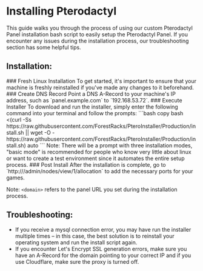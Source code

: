 
# Installing Pterodactyl
This guide walks you through the process of using our custom Pterodactyl Panel installation bash script to easily setup the Pterodactyl Panel. If you encounter any issues during the installation process, our troubleshooting section has some helpful tips.

## Installation:
<Steps>
### Fresh Linux Installation
To get started, it's important to ensure that your machine is freshly reinstalled if you've made any changes to it beforehand. 
### Create DNS Record
Point a DNS A-Record to your machine's IP address, such as `panel.example.com` to `192.168.53.72`.
### Execute Installer
To download and run the installer, simply enter the following command into your terminal and follow the prompts:
```bash copy
bash <(curl -Ss https://raw.githubusercontent.com/ForestRacks/PteroInstaller/Production/install.sh || wget -O - https://raw.githubusercontent.com/ForestRacks/PteroInstaller/Production/install.sh) auto
```
Note: There will be a prompt with three installation modes, "basic mode" is recommended for people who know very little about linux or want to create a test environment since it automates the entire setup process.
### Post Install
After the installation is complete, go to `http://<domain>/admin/nodes/view/1/allocation` to add the necessary ports for your games.

Note: `<domain>` refers to the panel URL you set during the installation process.
</Steps>

## Troubleshooting:
* If you receive a mysql connection error, you may have run the installer multiple times – in this case, the best solution is to reinstall your operating system and run the install script again.
* If you encounter Let's Encrypt SSL generation errors, make sure you have an A-Record for the domain pointing to your correct IP and if you use Cloudflare, make sure the proxy is turned off.
